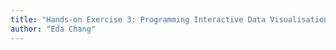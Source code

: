 ```yaml
---
title: "Hands-on Exercise 3: Programming Interactive Data Visualisation with R"
author: "Eda Chang"
---
```

